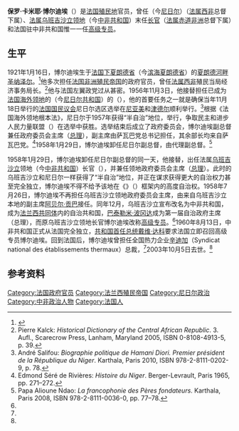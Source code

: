 {{Infobox_Officeholder
| honorific-prefix =
| name = 保罗·卡米耶·博尔迪埃
| original_name = Paul Camille Bordier
| honorific-suffix =
| image = 
| caption =
| order = {{link-fr|法国驻中非共和国高级专员|Administrateurs coloniaux en Oubangui-Chari}}
| office = 
| term_start = 1958年12月1日
| term_end =  1960年8月13日
| president = [[夏尔·戴高乐|夏尔·戴高乐]]（[[法国总统|法]]）
| chairman = [[巴泰勒米·波冈达|巴泰勒米·波冈达]]{{to}}[[阿贝尔·贡巴|阿贝尔·贡巴]]<sup>代</sup>{{to}}[[戴维·达科|戴维·达科]]（中非共和国自治政府主席）
| predecessor = 无<br><small>同等职位者：他自己（乌班吉沙立领地长官）<ref name="centralafrica">{{cite web |last= |first= |title=Central African Republic |url=http://www.worldstatesmen.org/Central_African_Republic.html |publisher=WorldStatesmen.org |accessdate=2014-12-26 |language=en |archive-date=2020-05-13 |archive-url=https://web.archive.org/web/20200513190426/https://worldstatesmen.org/Central_African_Republic.html |dead-url=no }}</ref></small>
| successor = 无<br><small>同等职位者：[[戴维·达科|戴维·达科]]（[[中非共和国总统|中非共和国总统]]）<ref name="centralafrica"/>、{{link-fr|罗歇·巴伯罗|Roger Barberot}}（法国驻中非共和国大使）</small>
| order1 = 第2任[[中非共和国总理|乌班吉沙立领地政府委员会主席<br><small>（政府首脑）</small>]]
| office1 = 
| term_start1 = 1958年1月29日
| term_end1 = 1958年7月26日
| president1 = [[勒内·科蒂|勒内·科蒂]]（[[法国总统|法]]）{{to}}[[夏尔·戴高乐|夏尔·戴高乐]]（[[法国总统|法]]）
| vicechairman1 = [[阿贝尔·贡巴|阿贝尔·贡巴]]
| predecessor1 = {{link-fr|路易·圣马尔科|Louis Sanmarco}}
| successor1 = [[阿贝尔·贡巴|阿贝尔·贡巴]]
| order2 = 末任{{link-fr|乌班吉沙立领地长官|Administrateurs coloniaux en Oubangui-Chari}}
| office2 = 
| term_start2 = 1958年1月29日
| term_end2 = 1958年12月1日
| president2 = [[勒内·科蒂|勒内·科蒂]]（[[法国总统|法]]）{{to}}[[夏尔·戴高乐|夏尔·戴高乐]]（[[法国总统|法]]）
| predecessor2 = {{link-fr|路易·圣马尔科|Louis Sanmarco}}
| successor2 = 无<br><small>同等职位者：他自己（法国驻中非共和国高级专员）<ref name="centralafrica"/></small>
| order3 = 第1任[[尼日尔总理|尼日尔政府委员会主席<br><small>（政府首脑）</small>]]
| office3 = 
| term_start3 = 1957年5月20日
| term_end3 = 1958年1月29日<ref name="niger">{{cite web |last= |first= |title=Niger |url=http://www.worldstatesmen.org/Niger.htm |publisher=WorldStatesmen.org |accessdate=2014-12-26 |language=en |archive-date=2012-02-12 |archive-url=https://www.webcitation.org/65PLdMA8z?url=http://www.worldstatesmen.org/Niger.htm |dead-url=no }}</ref>
| president3 = [[勒内·科蒂|勒内·科蒂]]（[[法国总统|法]]）
| vicechairman3 ={{link-de|吉博·巴卡里|Djibo Bakary}}
| predecessor3 = 无
| successor3 = {{link-de|路易·罗莱|Louis Rollet}}<sup>代</sup>{{to}}{{link-de|吉博·巴卡里|Djibo Bakary}}
| order4 = {{link-en|尼日尔副总督|List of colonial governors of Niger}}
| office4 = 
| term_start4 = 1956年11月3日
| term_end4 =  1958年1月29日<ref name="niger"/>
| president4 = [[勒内·科蒂|勒内·科蒂]]（[[法国总统|法]]）
| predecessor4 = {{link-fr|让·拉马迪埃|Jean Ramadier}}
| successor4 = {{link-de|路易·罗莱|Louis Rollet}}<sup>代</sup>
| birth_date = {{birth date|1921|1|6|df=y}}
| birth_place = {{FRA}}[[下夏朗德省|下夏朗德省]]（今[[滨海夏朗德省|滨海夏朗德省]]）[[夏朗德河畔圣纳泽尔|夏朗德河畔圣纳泽尔]]
| death_date ={{death date and age|2003|10|5|1921|1|6|df=y}}
| death_place = {{FRA}}[[巴黎|巴黎]]
| nationality = {{FRA}}
| spouse = 
| party = 
| relations =
| children =
| residence =
| alma_mater =
| occupation =
| profession = 殖民地政府官员<br>企业家
| religion = 
| signature = 
| website = 
| footnotes =
}}
'''保罗·卡米耶·博尔迪埃'''（{{Lang-fr|'''Paul Camille Bordier'''}}）{{BD|1921年|1月16日|2003年|10月5日|catIdx=Bordier, Paul}}是[[法国|法国]][[法兰西殖民帝国|殖民地]]官员，曾任{{link-fr|法属尼日尔|Colonie du Niger}}（今[[尼日尔|尼日尔]]）{{link-fr|副总督|List of colonial governors of Niger}}（[[法属西非|法属西非]]总督下属）、[[乌班吉沙立|法属乌班吉沙立领地]]（今[[中非共和国|中非共和国]]）末任[[长官|长官]]（[[法属赤道非洲|法属赤道非洲]]总督下属）和法国驻中非共和国惟一一任[[高级专员|高级专员]]。

== 生平 ==
1921年1月16日，博尔迪埃生于[[法国|法国]][[下夏朗德省|下夏朗德省]]（今[[滨海夏朗德省|滨海夏朗德省]]）的[[夏朗德河畔圣纳泽尔|夏朗德河畔圣纳泽尔]]。<ref name="rulers">{{cite web |last= |first= |title=Index Bo |url=http://rulers.org/indexb4.html |publisher=rulers.org |accessdate=2014-12-26 |language=en |archive-date=2020-10-28 |archive-url=https://web.archive.org/web/20201028033724/http://www.rulers.org/indexb4.html |dead-url=no }}</ref>他多次担任[[法兰西殖民帝国|法国非洲殖民帝国]]的政府官员，曾任[[法属西非|法属西非]]殖民当局经济事务局长。<ref name="Kalck_39">Pierre Kalck: ''Historical Dictionary of the Central African Republic''. 3. Aufl., Scarecrow Press, Lanham, Maryland 2005, ISBN 0-8108-4913-5, p. 39.{{en}}</ref>他与法国左翼政党{{link-fr|民主与社会主义抵抗联盟|Union démocratique et socialiste de la Résistance}}过从甚密。1956年11月3日，他接替{{link-fr|让·拉马迪埃|Jean Ramadier}}担任已成为[[法国海外领地|法国海外领地]]的{{link-fr|尼日尔殖民地|Colonie du Niger}}（今[[尼日尔共和国|尼日尔共和国]]）的{{link-fr|副总督|Lieutenant-gouverneur}}（{{link-en|尼日尔殖民地最高长官|List of colonial governors of Niger}}），他的首要任务之一就是确保当年11月18日举行的[[法国国民议会|法国国民议会]]尼日尔选区选举在[[尼亚美|尼亚美]]和[[津德尔|津德尔]]顺利举行。<ref>André Salifou: ''Biographie politique de Hamani Diori. Premier président de la République du Niger''. Karthala, Paris 2010, ISBN 978-2-8111-0202-9, p. 78.{{fr}}</ref>根据《法国海外领地根本法》，尼日尔于1957年获得“半自治”地位，举行{{link-de|领地议会选举|Wahlen zur Territorialversammlung in Niger 1957}}，争取民主和进步人民力量联盟（{{link-en|萨瓦巴|Sawaba}}）在选举中获胜。选举结束后成立了政府委员会，博尔迪埃副总督兼任政府委员会主席（[[尼日尔总理|总理]]），副主席由萨瓦巴党总书记{{link-de|吉博·巴卡里|Djibo Bakary}}担任，其余部长均来自萨瓦巴党。<ref name="Séré_271_272">Edmond Séré de Rivières: ''Histoire du Niger''. Berger-Levrault, Paris 1965, pp. 271–272.{{fr}}</ref>1958年1月29日，博尔迪埃卸任尼日尔副总督，由{{link-de|路易·罗莱|Louis Rollet}}代理副总督。<ref>Papa Alioune Ndao: ''La francophonie des Pères fondateurs''. Karthala, Paris 2008, ISBN 978-2-8111-0036-0, pp. 77–78.{{fr}}</ref>

1958年1月29日，博尔迪埃卸任尼日尔副总督的同一天，他接替{{link-fr|路易·圣马尔科|Louis Sanmarco}}，出任法属[[乌班吉沙立|乌班吉沙立]]领地（今[[中非共和国|中非共和国]]）长官（{{link-fr|当地最高长官|Administrateurs coloniaux en Oubangui-Chari}}），并兼任领地政府委员会主席（[[中非共和国总理|总理]]）。此时的乌班吉沙立和尼日尔一样获得了“半自治”地位，并正在谋求获得更大的自治权力甚至完全独立，博尔迪埃不得不给予该地在《{{link-fr|法兰西共和国宪法|Constitutions françaises}}》（{{link-fr|第五共和国宪法|Constitution française du 4 octobre 1958}}）框架内的高度自治权。1958年7月26日，博尔迪埃不再担任乌班吉沙立领地政府委员会主席，由来自乌班吉沙立本地的副主席[[阿贝尔·贡巴|阿贝尔·贡巴]]接任。同年12月，乌班吉沙立宣布改名为中非共和国，成为[[法兰西共同体|法兰西共同体]]内的自治共和国，[[巴泰勒米·波冈达|巴泰勒米·波冈达]]成为第一届自治政府主席（总理），而原乌班吉沙立领地长官博尔迪埃改称[[高级专员|高级专员]]。<ref name="centralafrica"/>1960年8月13日，中非共和国正式从法国完全独立，[[中非国家元首列表|共和国首任总统]][[戴维·达科|戴维·达科]]要求法国立即召回高级专员博尔迪埃。回到法国后，博尔迪埃曾担任全国热力企业[[辛迪加|辛迪加]]（Syndicat national des établissements thermaux）总裁，<ref name="Kalck_39"/>2003年10月5日去世。<ref name="rulers"/>

== 参考资料 ==
<references/>
{{尼日尔政府首脑}}
{{中非政府首脑}}
{{Authority control}}

{{DEFAULTSORT:Bordier, Paul}}

[[Category:法国政府官员|Category:法国政府官员]]
[[Category:法兰西殖民帝国|Category:法兰西殖民帝国]]
[[Category:尼日尔政治|Category:尼日尔政治]]
[[Category:中非政治人物|Category:中非政治人物]]
[[Category:法国人|Category:法国人]]